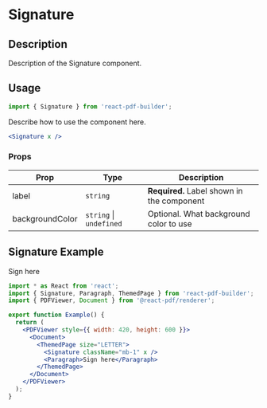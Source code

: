 

<Meta title="Documentation/Components/Signature" />

<h1>Signature</h1>

## Description

Description of the Signature component.

## Usage

```jsx
import { Signature } from 'react-pdf-builder';
```

Describe how to use the component here.

```jsx
<Signature x />
```

### Props

| Prop            | Type                        | Description                                |
| --------------- | --------------------------- | ------------------------------------------ |
| label           | `string`                    | **Required.** Label shown in the component |
| backgroundColor | `string` &#124; `undefined` | Optional. What background color to use     |

## Signature Example

<DocsPDF>
  <Signature className="mb-1" x />
  <Paragraph>Sign here</Paragraph>
</DocsPDF>

```jsx
import * as React from 'react';
import { Signature, Paragraph, ThemedPage } from 'react-pdf-builder';
import { PDFViewer, Document } from '@react-pdf/renderer';

export function Example() {
  return (
    <PDFViewer style={{ width: 420, height: 600 }}>
      <Document>
        <ThemedPage size="LETTER">
          <Signature className="mb-1" x />
          <Paragraph>Sign here</Paragraph>
        </ThemedPage>
      </Document>
    </PDFViewer>
  );
}
```
